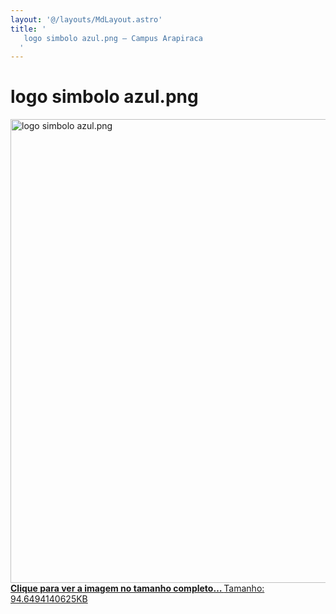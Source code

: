 ```yaml
---
layout: '@/layouts/MdLayout.astro'
title: '
   logo simbolo azul.png — Campus Arapiraca
  '
---
```






logo simbolo azul.png
=====================









<a class="discreet" href="https://arapiraca.ufal.br/graduacao/ciencia-da-computacao/documentos/logo-do-curso/logo-cc-simbolo.png/image_view_fullscreen">
 <img alt="logo simbolo azul.png" height="742" src="https://arapiraca.ufal.br/graduacao/ciencia-da-computacao/documentos/logo-do-curso/logo-cc-simbolo.png/@@images/681e4e3f-5661-443b-938c-1779271d5476.png" title="logo simbolo azul.png" width="630"/>
 <figcaption class="discreet">
  <strong class="sr-only">
   Clique para ver a imagem no tamanho completo…
  </strong>
  <span>
   Tamanho: 94.6494140625KB
  </span>
 </figcaption>
</a>











